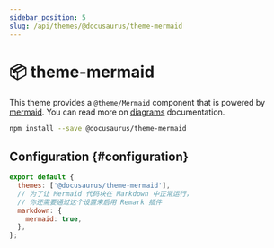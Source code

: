 ```yaml
---
sidebar_position: 5
slug: /api/themes/@docusaurus/theme-mermaid
---
```


# 📦 theme-mermaid

This theme provides a `@theme/Mermaid` component that is powered by [mermaid](https://mermaid-js.github.io/). You can read more on [diagrams](../../guides/markdown-features/markdown-features-diagrams.mdx) documentation.

```bash npm2yarn
npm install --save @docusaurus/theme-mermaid
```

## Configuration {#configuration}

```js title="docusaurus.config.js"
export default {
  themes: ['@docusaurus/theme-mermaid'],
  // 为了让 Mermaid 代码块在 Markdown 中正常运行，
  // 你还需要通过这个设置来启用 Remark 插件
  markdown: {
    mermaid: true,
  },
};
```

